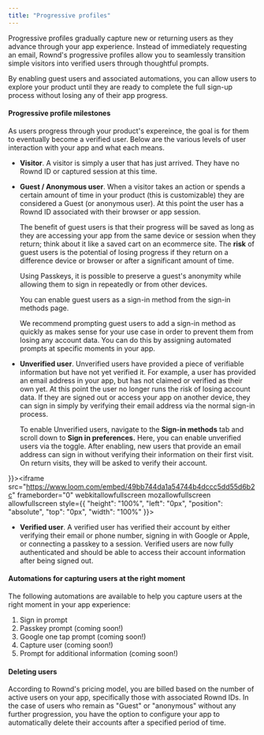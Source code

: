 ```yaml
---
title: "Progressive profiles"
---
```


Progressive profiles gradually capture new or returning users as they advance through your app experience. Instead of immediately requesting an email, Rownd's progressive profiles allow you to seamlessly transition simple visitors into verified users through thoughtful prompts.

By enabling guest users and associated automations, you can allow users to explore your product until they are ready to complete the full sign-up process without losing any of their app progress.

#### Progressive profile milestones

As users progress through your product's expereince, the goal is for them to eventually become a verified user. Below are the various levels of user interaction with your app and what each means. 

- **Visitor**. A visitor is simply a user that has just arrived. They have no Rownd ID or captured session at this time. 

- **Guest / Anonymous user**. When a visitor takes an action or spends a certain amount of time in your product (this is customizable) they are considered a Guest (or anonymous user). At this point the user has a Rownd ID associated with their browser or app session.

  The benefit of guest users is that their progress will be saved as long as they are accessing your app from the same device or session when they return; think about it like a saved cart on an ecommerce site. The **risk** of guest users is the potential of losing progress if they return on a difference device or browser or after a significant amount of time.

  Using Passkeys, it is possible to preserve a guest's anonymity while allowing them to sign in repeatedly or from other devices.

  <Info>You can enable guest users as a sign-in method from the sign-in methods page.</Info>

  <Info>We recommend prompting guest users to add a sign-in method as quickly as makes sense for your use case in order to prevent them from losing any account data. You can do this by assigning automated prompts at specific moments in your app.</Info>

- **Unverified user**. Unverified users have provided a piece of verifiable information but have not yet verified it. For example, a user has provided an email address in your app, but has not claimed or verified as their own yet. At this point the user no longer runs the risk of losing account data. If they are signed out or access your app on another device, they can sign in simply by verifying their email address via the normal sign-in process.

  <Info>To enable Unverified users, navigate to the **Sign-in methods** tab and scroll down to **Sign in preferences.** Here, you can enable unverified users via the toggle. After enabling, new users that provide an email address can sign in without verifying their information on their first visit. On return visits, they will be asked to verify their account.</Info>

  <div style={{
    "height": "0px",
    "paddingBottom": "64.7482%",
    "position": "relative"
}}><iframe src="https://www.loom.com/embed/49bb744da1a54744b4dccc5dd55d6b2c" frameborder="0" webkitallowfullscreen mozallowfullscreen allowfullscreen style={{
    "height": "100%",
    "left": "0px",
    "position": "absolute",
    "top": "0px",
    "width": "100%"
}}></iframe></div>

- **Verified user**. A verified user has verified their account by either verifying their email or phone number, signing in with Google or Apple, or connecting a passkey to a session. Verified users are now fully authenticated and should be able to access their account information after being signed out.


#### Automations for capturing users at the right moment 

The following automations are available to help you capture users at the right moment in your app experience:

1. Sign in prompt 
2. Passkey prompt (coming soon!)
3. Google one tap prompt (coming soon!)
2. Capture user (coming soon!)
3. Prompt for additional information (coming soon!)


#### Deleting users 

According to Rownd's pricing model, you are billed based on the number of active users on your app, specifically those with associated Rownd IDs. In the case of users who remain as "Guest" or "anonymous" without any further progression, you have the option to configure your app to automatically delete their accounts after a specified period of time.
